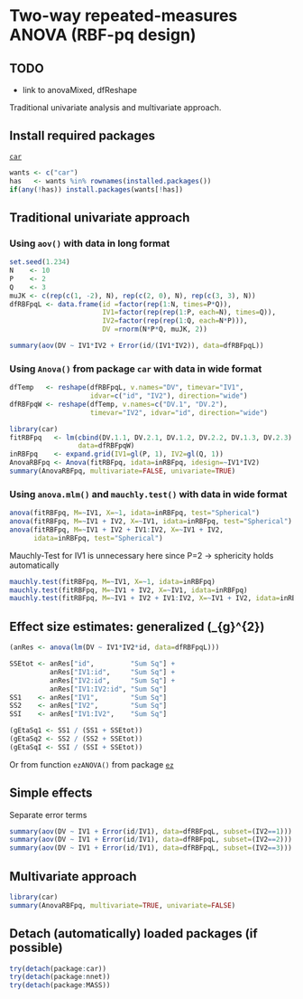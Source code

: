 Two-way repeated-measures ANOVA (RBF-pq design)
=========================

TODO
-------------------------

 - link to anovaMixed, dfReshape

Traditional univariate analysis and multivariate approach.

Install required packages
-------------------------

[`car`](http://cran.r-project.org/package=car)

```r
wants <- c("car")
has   <- wants %in% rownames(installed.packages())
if(any(!has)) install.packages(wants[!has])
```

Traditional univariate approach
-------------------------

### Using `aov()` with data in long format

```r
set.seed(1.234)
N    <- 10
P    <- 2
Q    <- 3
muJK <- c(rep(c(1, -2), N), rep(c(2, 0), N), rep(c(3, 3), N))
dfRBFpqL <- data.frame(id =factor(rep(1:N, times=P*Q)),
                       IV1=factor(rep(rep(1:P, each=N), times=Q)),
                       IV2=factor(rep(rep(1:Q, each=N*P))),
                       DV =rnorm(N*P*Q, muJK, 2))
```

```r
summary(aov(DV ~ IV1*IV2 + Error(id/(IV1*IV2)), data=dfRBFpqL))
```

### Using `Anova()` from package `car` with data in wide format

```r
dfTemp   <- reshape(dfRBFpqL, v.names="DV", timevar="IV1",
                    idvar=c("id", "IV2"), direction="wide")
dfRBFpqW <- reshape(dfTemp, v.names=c("DV.1", "DV.2"),
                    timevar="IV2", idvar="id", direction="wide")
```

```r
library(car)
fitRBFpq   <- lm(cbind(DV.1.1, DV.2.1, DV.1.2, DV.2.2, DV.1.3, DV.2.3) ~ 1,
                 data=dfRBFpqW)
inRBFpq    <- expand.grid(IV1=gl(P, 1), IV2=gl(Q, 1))
AnovaRBFpq <- Anova(fitRBFpq, idata=inRBFpq, idesign=~IV1*IV2)
summary(AnovaRBFpq, multivariate=FALSE, univariate=TRUE)
```

### Using `anova.mlm()` and `mauchly.test()` with data in wide format

```r
anova(fitRBFpq, M=~IV1, X=~1, idata=inRBFpq, test="Spherical")
anova(fitRBFpq, M=~IV1 + IV2, X=~IV1, idata=inRBFpq, test="Spherical")
anova(fitRBFpq, M=~IV1 + IV2 + IV1:IV2, X=~IV1 + IV2,
      idata=inRBFpq, test="Spherical")
```

Mauchly-Test for IV1 is unnecessary here since P=2 -> sphericity holds automatically

```r
mauchly.test(fitRBFpq, M=~IV1, X=~1, idata=inRBFpq)
mauchly.test(fitRBFpq, M=~IV1 + IV2, X=~IV1, idata=inRBFpq)
mauchly.test(fitRBFpq, M=~IV1 + IV2 + IV1:IV2, X=~IV1 + IV2, idata=inRBFpq)
```

Effect size estimates: generalized \(\hat{\eta}_{g}^{2}\)
-------------------------

```r
(anRes <- anova(lm(DV ~ IV1*IV2*id, data=dfRBFpqL)))
```

```r
SSEtot <- anRes["id",         "Sum Sq"] +
          anRes["IV1:id",     "Sum Sq"] +
          anRes["IV2:id",     "Sum Sq"] +
          anRes["IV1:IV2:id", "Sum Sq"]
SS1    <- anRes["IV1",        "Sum Sq"]
SS2    <- anRes["IV2",        "Sum Sq"]
SSI    <- anRes["IV1:IV2",    "Sum Sq"]
```

```r
(gEtaSq1 <- SS1 / (SS1 + SSEtot))
(gEtaSq2 <- SS2 / (SS2 + SSEtot))
(gEtaSqI <- SSI / (SSI + SSEtot))
```

Or from function `ezANOVA()` from package [`ez`](http://cran.r-project.org/package=ez)

Simple effects
-------------------------

Separate error terms

```r
summary(aov(DV ~ IV1 + Error(id/IV1), data=dfRBFpqL, subset=(IV2==1)))
summary(aov(DV ~ IV1 + Error(id/IV1), data=dfRBFpqL, subset=(IV2==2)))
summary(aov(DV ~ IV1 + Error(id/IV1), data=dfRBFpqL, subset=(IV2==3)))
```

Multivariate approach
-------------------------

```r
library(car)
summary(AnovaRBFpq, multivariate=TRUE, univariate=FALSE)
```

Detach (automatically) loaded packages (if possible)
-------------------------

```r
try(detach(package:car))
try(detach(package:nnet))
try(detach(package:MASS))
```
